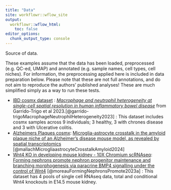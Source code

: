 ```yaml
---
title: "Data"
site: workflowr::wflow_site
output:
  workflowr::wflow_html:
    toc: false
editor_options:
  chunk_output_type: console
---
```



Source of data.


<!-- * [Fuiten 2023 - Digits in a Dish](d_DigitsDish.html) : *Digits in a dish: An in vitro system to assess the molecular genetics of hand/foot development at single-cell resolution* Allison M. Fuiten, Yuki Yoshimoto, Chisa Shukunami, H. Scott Stadler. Fronteirs in Cell and Developmental Biology 2023. -->

These examples assume that the data has been loaded, preprocessed (e.g. QC-ed, UMAP) and annotated (e.g. sample names, cell types, cell niches). For information, the preprocessing applied here is included in data preparation below. Please note that these are not full annotations, and do not aim to reproduce the authors' published analyses! These are much simplified simply as a way to run these tests. 

* [IBD cosmx dataset](d_cosmxIBD.html) :  [_Macrophage and neutrophil heterogeneity at single-cell spatial resolution in human inflammatory bowel disease_](https://www.ncbi.nlm.nih.gov/pubmed/37495570) from Garrido-Trigo et al 2023.[@garrido-trigoMacrophageNeutrophilHeterogeneity2023] : This dataset includes cosmx samples across 9 individuals; 3 healthy, 3 with chrones disease and 3 with  Ulcerative colitis.
* [Alzheimers Plaques cosmx ](d_cosmxAlzPlaque.html): [Microglia-astrocyte crosstalk in the amyloid plaque niche of an Alzheimer’s disease mouse model, as revealed by spatial transcriptomics](https://www.sciencedirect.com/science/article/pii/S2211124724005448?via%3Dihub)
[@mallachMicrogliaastrocyteCrosstalkAmyloid2024]
* [Wnt4 KO in developing mouse kidney - 10X Chromium scRNAseq](d_Wnt4KO.Rmd): [Forming nephrons promote nephron progenitor maintenance and branching morphogenesis via paracrine BMP4 signalling under the control of Wnt4](https://www.biorxiv.org/content/10.1101/2023.11.19.567482v1.full) [@moreauFormingNephronsPromote2023a] : This dataset has 4 pools of single cell RNAseq data, total and conditional Wnt4 knockouts in E14.5 mouse kidney.

